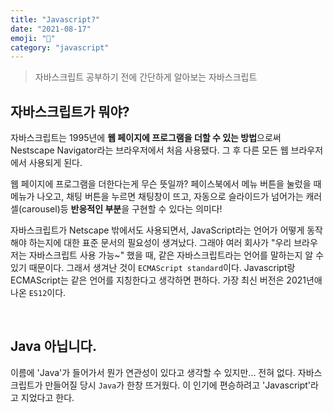 ```yaml
---
title: "Javascript?"
date: "2021-08-17"
emoji: "😬"
category: "javascript"
---
```

> 자바스크립트 공부하기 전에 간단하게 알아보는 자바스크립트

## 자바스크립트가 뭐야?
자바스크립트는 1995년에 **웹 페이지에 프로그램을 더할 수 있는 방법**으로써 Nestscape Navigator라는 브라우저에서 처음 사용됐다. 그 후 다른 모든 웹 브라우저에서 사용되게 된다.

웹 페이지에 프로그램을 더한다는게 무슨 뜻일까? 페이스북에서 메뉴 버튼을 눌렀을 때 메뉴가 나오고, 채팅 버튼을 누르면 채팅창이 뜨고, 자동으로 슬라이드가 넘어가는 캐러셀(carousel)등 **반응적인 부분**을 구현할 수 있다는 의미다!

자바스크립트가 Netscape 밖에서도 사용되면서, JavaScript라는 언어가 어떻게 동작해야 하는지에 대한 표준 문서의 필요성이 생겨났다. 그래야 여러 회사가 "우리 브라우저는 자바스크립트 사용 가능~" 했을 때, 같은 자바스크립트라는 언어를 말하는지 알 수 있기 때문이다.
그래서 생겨난 것이 `ECMAScript standard`이다. Javascript랑 ECMAScript는 같은 언어를 지칭한다고 생각하면 편하다. 가장 최신 버전은 2021년애 나온 `ES12`이다.

<br />

## Java 아닙니다.
이름에 'Java'가 들어가서 뭔가 연관성이 있다고 생각할 수 있지만... 전혀 없다. 자바스크립트가 만들어질 당시 `Java`가 한창 뜨거웠다. 이 인기에 편승하려고 'Javascript'라고 지었다고 한다.

